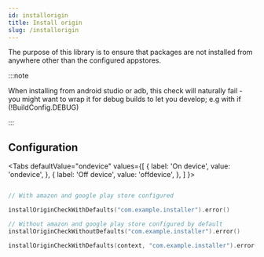 ```yaml
---
id: installorigin 
title: Install origin 
slug: /installorigin
---
```



The purpose of this library is to ensure that packages are not installed from anywhere other than the configured
appstores.

:::note

When installing from android studio or adb, this check will naturally fail - you might want to wrap it for debug builds
to let you develop; e.g  with if (!BuildConfig.DEBUG)

:::

## Configuration


<Tabs
defaultValue="ondevice"
values={[
{ label: 'On device', value: 'ondevice', },
{ label: 'Off device', value: 'offdevice', },
]
}>

<TabItem value="ondevice">

```kotlin

// With amazon and google play store configured 

installOriginCheckWithDefaults("com.example.installer").error()

// Without amazon and google play store configured by default 
installOriginCheckWithoutDefaults("com.example.installer").error()

```

</TabItem>

<TabItem value="offdevice">

```kotlin
installOriginCheckWithDefaults(context, "com.example.installer").error()
```

</TabItem>

</Tabs>
